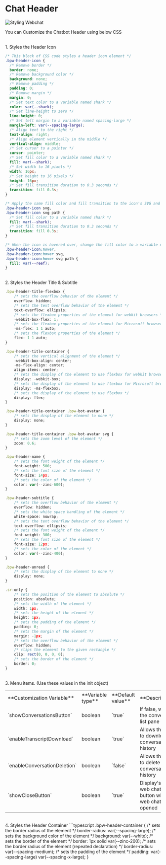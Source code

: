 

# Chat Header

![Styling Webchat](/docs/content/chat-header-cover.png)

You can Customize the Chatbot Header using below CSS

<br />
1. Styles the Header Icon

```css
/* This block of CSS code styles a header icon element */
.bpw-header-icon {
  /* Remove border */
  border: none;
  /* Remove background color */
  background: none;
  /* Remove padding */
  padding: 0;
  /* Remove margin */
  margin: 0;
  /* Set text color to a variable named shark */
  color: var(--shark);
  /* Set line-height to zero */
  line-height: 0;
  /* Set left margin to a variable named spacing-large */
  margin-left: var(--spacing-large);
  /* Align text to the right */
  text-align: right;
  /* Align element vertically in the middle */
  vertical-align: middle;
  /* Set cursor to a pointer */
  cursor: pointer;
  /* Set fill color to a variable named shark */
  fill: var(--shark);
  /* Set width to 16 pixels */
  width: 16px;
  /* Set height to 16 pixels */
  height: 16px;
  /* Set fill transition duration to 0.3 seconds */
  transition: fill 0.3s;
}

/* Apply the same fill color and fill transition to the icon's SVG and path elements */
.bpw-header-icon svg,
.bpw-header-icon svg path {
  /* Set fill color to a variable named shark */
  fill: var(--shark);
  /* Set fill transition duration to 0.3 seconds */
  transition: fill 0.3s;
}

/* When the icon is hovered over, change the fill color to a variable named reef for the icon, SVG and path elements */
.bpw-header-icon:hover,
.bpw-header-icon:hover svg,
.bpw-header-icon:hover svg path {
  fill: var(--reef);
}
```

<br />
2. Styles the Header Title & Subtitle

```typescript
.bpw-header-title-flexbox {
    /* sets the overflow behavior of the element */
    overflow: hidden;
    /* sets the text overflow behavior of the element */
    text-overflow: ellipsis;
    /* sets the flexbox properties of the element for webkit browsers */
    -webkit-box-flex: 1;
    /* sets the flexbox properties of the element for Microsoft browsers */
    -ms-flex: 1 1 auto;
    /* sets the flexbox properties of the element */
    flex: 1 1 auto;
}

.bpw-header-title-container {
    /* sets the vertical alignment of the element */
    -webkit-box-align: center;
    -ms-flex-align: center;
    align-items: center;
    /* sets the display of the element to use flexbox for webkit browsers */
    display: -webkit-box;
    /* sets the display of the element to use flexbox for Microsoft browsers */
    display: -ms-flexbox;
    /* sets the display of the element to use flexbox */
    display: flex;
}

.bpw-header-title-container .bpw-bot-avatar {
    /* sets the display of the element to none */
    display: none;
}

.bpw-header-title-container .bpw-bot-avatar svg {
    /* sets the zoom level of the element */
    zoom: 0.6;
}

.bpw-header-name {
    /* sets the font weight of the element */
    font-weight: 500;
    /* sets the font size of the element */
    font-size: 14px;
    /* sets the color of the element */
    color: var(--zinc-600);
}

.bpw-header-subtitle {
    /* sets the overflow behavior of the element */
    overflow: hidden;
    /* sets the white space handling of the element */
    white-space: nowrap;
    /* sets the text overflow behavior of the element */
    text-overflow: ellipsis;
    /* sets the font weight of the element */
    font-weight: 300;
    /* sets the font size of the element */
    font-size: 12px;
    /* sets the color of the element */
    color: var(--zinc-400);
}

.bpw-header-unread {
    /* sets the display of the element to none */
    display: none;
}

.sr-only {
    /* sets the position of the element to absolute */
    position: absolute;
    /* sets the width of the element */
    width: 1px;
    /* sets the height of the element */
    height: 1px;
    /* sets the padding of the element */
    padding: 0;
    /* sets the margin of the element */
    margin: -1px;
    /* sets the overflow behavior of the element */
    overflow: hidden;
    /* clips the element to the given rectangle */
    clip: rect(0, 0, 0, 0);
    /* sets the border of the element */
    border: 0;
}
```

<br />
3. Menu items. (Use these values in the init object)
<Table>
  <Tr>
    <Td>**Customization Variable**</Td>
    <Td>**Variable type**</Td>
    <Td>**Default value**</Td>
    <Td>**Description**</Td>
  </Tr>
  <Tr>
    <Td>`showConversationsButton`</Td>
    <Td>boolean</Td>
    <Td>`true`</Td>
    <Td>If false, will hide the conversation list pane</Td>
  </Tr>
  <Tr>
    <Td>`enableTranscriptDownload`</Td>
    <Td>boolean</Td>
    <Td>`true`</Td>
    <Td>Allows the user to download the conversation history</Td>
  </Tr>
  <Tr>
    <Td>`enableConversationDeletion`</Td>
    <Td>boolean</Td>
    <Td>`false`</Td>
    <Td>Allows the user to delete its conversation history</Td>
  </Tr>
  <Tr>
    <Td>`showCloseButton`</Td>
    <Td>boolean</Td>
    <Td>`true`</Td>
    <Td>Display's the web chat close button when the web chat is opened</Td>
  </Tr>
</Table>

<br/>
4. Styles the Header Container
```typescript
.bpw-header-container {
    /* sets the border radius of the element */
    border-radius: var(--spacing-large);
    /* sets the background color of the element */
    background: var(--white);
    /* sets the border of the element */
    border: 1px solid var(--zinc-200);
    /* sets the border radius of the element (repeated declaration) */
    border-radius: var(--spacing-medium);
    /* sets the padding of the element */
    padding: var(--spacing-large) var(--spacing-x-large);
}
